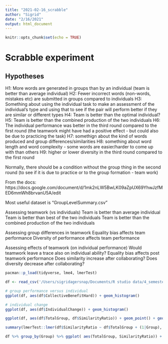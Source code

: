 ```yaml
---
title: "2021-02-16_scrabble"
author: "Sigrid"
date: "2/16/2021"
output: html_document
---
```


```r
knitr::opts_chunk$set(echo = TRUE)
```

# Scrabble experiment

## Hypotheses

H1: More words are generated in groups than by an individual (team is better than average individual)
H2: Fewer incorrect words (non-words, mistakes etc) are submitted in groups compared to individuals
H3: Something about using the individual task to make an assessment of the individual's type and using that to see if the pair will perform better if they are similar or different types
H4: Team is better than the optimal individual? 
H5: Team is better than the combined production of the two individuals 
H6: The individual performance was better in the third round compared to the first round (the teamwork might have had a positive effect - but could also be due to practicing the task)
H7: somethign about the kind of words produced and group differences/similarities
H8: something about word length and word complexity - some words are easier/harder to come up with than others
H9: higher or lower diversity in the third round compared to the first round

Normally, there should be a condition without the group thing in the second round (to see if it is due to practice or to the group formation - team work)


From the docs: https://docs.google.com/document/d/1mk2nLW5BwLK09aZpUX69YhwJzfMED6mmWh8brvanU5A/edit

Most useful dataset is “GroupLevelSummary.csv”

Assessing teamwork (vs individuals)
Team is better than average individual
Team is better than best of the two individuals
Team is better than the combined production of the two individuals

Assessing group differences in teamwork
Equality bias affects team performance
Diversity of performance affects team performance

Assessing effects of teamwork (on individual performance)
Would teamwork leave a trace also on individual ability?
Equality bias affects post teamwork performance
Does similarity increase after collaborating?
Does diversity decrease after collaborating?


```r
pacman::p_load(tidyverse, lme4, lmerTest)

df <- read_csv('/Users/sigridagersnap/Documents/R studio data/4_semester/ego/SocCult_PE/Archive/ParticipantLevelbyRoundSummary.csv')

```

```r
# group performance versus individual
ggplot(df, aes(df$CollectiveBenefitHard)) + geom_histogram()

# individual change
ggplot(df, aes(df$IndividualChange)) + geom_histogram()

ggplot(df, aes(df$TotalGroup, df$SimilarityRatio)) + geom_point() + geom_smooth(method = 'lm') 

summary(lmerTest::lmer(df$SimilarityRatio ~ df$TotalGroup + (1|Group), data = df))

df %>% group_by(Group) %>% ggplot( aes(TotalGroup, SimilarityRatio)) + geom_point() + geom_smooth(method = 'lm') 


```

